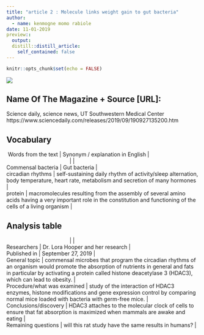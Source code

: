 ```yaml
---
title: "article 2 : Molecule links weight gain to gut bacteria"
author:
  - name: kenmogne momo rabiole
date: 11-01-2019
preview:: 
  output:
  distill::distill_article:
    self_contained: false
---
```


```r
knitr::opts_chunk$set(echo = FALSE)
```

![](https://upload.wikimedia.org/wikipedia/commons/thumb/5/54/2vqj.png/800px-2vqj.png)

## Name Of The Magazine + Source [URL]: 

Science daily, science news, UT Southwestern Medical Center https://www.sciencedaily.com/releases/2019/09/190927135200.htm

##  Vocabulary 

|  Words from the text                      | Synonym / explanation in English                                                                                                                                  |
|                                           |                                                                                                                                                                                                                                |
| Commensal bacteria                        | Gut bacteria                                                 |

| circadian rhythms                         | self-sustaining daily rhythm of activity/sleep alternation, body temperature, heart rate, metabolism and secretion of many hormones                          |

| protein                                   | macromolecules resulting from the assembly of several amino acids having a very important role in the constitution and functioning of the cells of a living organism                                       |

## Analysis table 

|                                           |                                                         |
| Researchers                               | Dr. Lora Hooper and her research                        |

| Published in                              | 	September 27, 2019                                    |

| General topic                             | commensal microbes that program the circadian rhythms of an organism would promote the absorption of nutrients in general and fats in particular by activating a protein called histone deacetylase 3 (HDAC3), which can lead to obesity.                              |

| Procedure/what was examined               | study of the interaction of HDAC3 enzymes, histone modifications and gene expression control by comparing normal mice loaded with bacteria with germ-free mice.                                             |

| Conclusions/discovery                     | HDAC3 attaches to the molecular clock of cells to ensure that fat absorption is maximized when mammals are awake and eating                            |

| Remaining questions                       | will this rat study have the same results in humans?                                                             |
